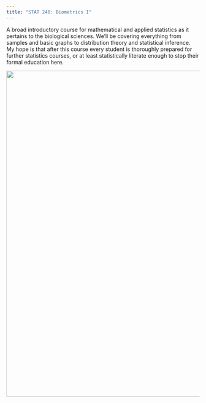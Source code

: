 ```yaml
---
title: "STAT 240: Biometrics I"
---
```


A broad introductory course for mathematical and applied statistics as it pertains to the biological sciences. We'll be covering everything from samples and basic graphs to distribution theory and statistical inference. My hope is that after this course every student is thoroughly prepared for further statistics courses, or at least statistically literate enough to stop their formal education here.

![](images/coverfiguretxt.png){fig-alt="Exponential Growth and Decay curves with uncertainty quantification" width="850"}
